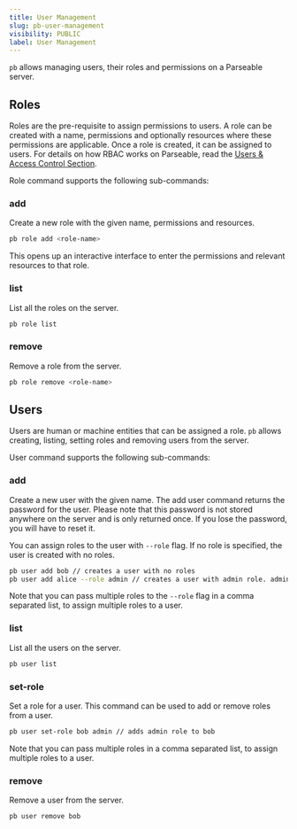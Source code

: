 ```yaml
---
title: User Management    
slug: pb-user-management
visibility: PUBLIC
label: User Management
---
```


<head>
<title>User Management with PB | Parseable</title>
<meta charSet="utf-8" />
<meta name="twitter:card" content="summary" />
</head>

`pb` allows managing users, their roles and permissions on a Parseable server.

## Roles

Roles are the pre-requisite to assign permissions to users. A role can be created with a name, permissions and optionally resources where these permissions are applicable. Once a role is created, it can be assigned to users. For details on how RBAC works on Parseable, read the [Users & Access Control Section](https://www.parseable.com/docs/rbac).

Role command supports the following sub-commands:

### add

Create a new role with the given name, permissions and resources.

```bash
pb role add <role-name>
```

This opens up an interactive interface to enter the permissions and relevant resources to that role.

### list

List all the roles on the server.

```bash
pb role list
```

### remove

Remove a role from the server.

```bash
pb role remove <role-name>
```

## Users

Users are human or machine entities that can be assigned a role. `pb` allows creating, listing, setting roles and removing users from the server.

User command supports the following sub-commands:

### add

Create a new user with the given name. The add user command returns the password for the user. Please note that this password is not stored anywhere on the server and is only returned once. If you lose the password, you will have to reset it.

You can assign roles to the user with `--role` flag. If no role is specified, the user is created with no roles.

```bash
pb user add bob // creates a user with no roles
pb user add alice --role admin // creates a user with admin role. admin role must exist on the server (see role command)
```

Note that you can pass multiple roles to the `--role` flag in a comma separated list, to assign multiple roles to a user.

### list

List all the users on the server.

```bash
pb user list
```

### set-role

Set a role for a user. This command can be used to add or remove roles from a user.

```bash
pb user set-role bob admin // adds admin role to bob
```

Note that you can pass multiple roles in a comma separated list, to assign multiple roles to a user.

### remove

Remove a user from the server.

```bash
pb user remove bob
```
